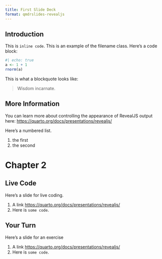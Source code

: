 ```yaml
---
title: First Slide Deck
format: qmdrslides-revealjs
---
```


## Introduction

This is `inline code`. This is an example of the [filename]{.filename} class. Here's a code block:

```r
#| echo: true
a <- 1 + 1
rnorm(a)
```


This is what a blockquote looks like:

> Wisdom incarnate.


## More Information

You can learn more about controlling the appearance of RevealJS output here: <https://quarto.org/docs/presentations/revealjs/>

Here's a numbered list.

1. the first
2. the second

# Chapter 2


## Live Code {.live-code}

Here's a slide for live coding.

1. A link <https://quarto.org/docs/presentations/revealjs/>
2. Here is `some code`.

## Your Turn {.your-turn}

Here's a slide for an exercise

1. A link <https://quarto.org/docs/presentations/revealjs/>
2. Here is `some code`.

